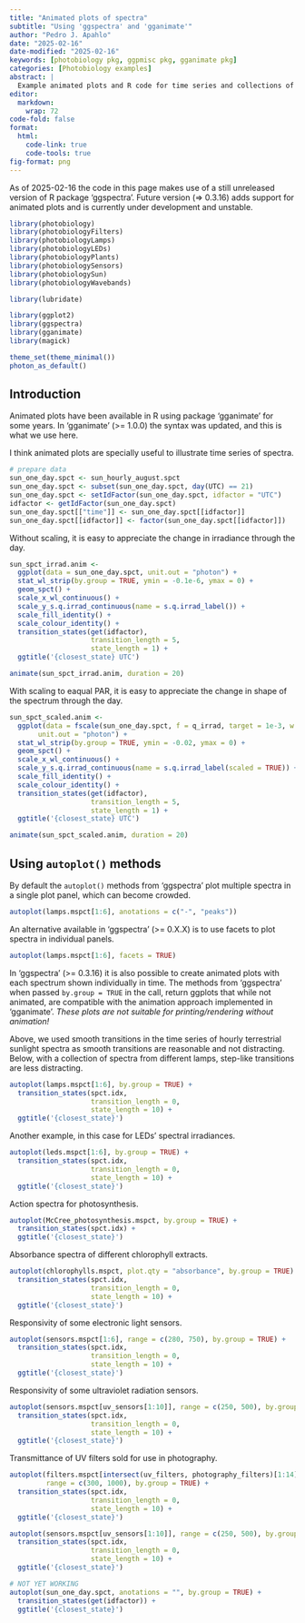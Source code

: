 ```yaml
---
title: "Animated plots of spectra"
subtitle: "Using 'ggspectra' and 'gganimate'"
author: "Pedro J. Apahlo"
date: "2025-02-16"
date-modified: "2025-02-16"
keywords: [photobiology pkg, ggpmisc pkg, gganimate pkg]
categories: [Photobiology examples]
abstract: |
  Example animated plots and R code for time series and collections of spectra. The R code examples makes use of packages in the [R for Photobiology suite](https://www.r4photobiology.info/pages/r4p-introduction.html) together with packages ['ggplot2'](https://ggplot2.tidyverse.org/) and ['gganimate'](https://gganimate.com/).
editor: 
  markdown: 
    wrap: 72
code-fold: false
format:
  html: 
    code-link: true
    code-tools: true
fig-format: png
---
```


::: callout-note
As of 2025-02-16 the code in this page makes use of a still unreleased version
of R package 'ggspectra'. Future version (=> 0.3.16) adds support for animated
plots and is currently under development and unstable.
:::

```r
library(photobiology)
library(photobiologyFilters)
library(photobiologyLamps)
library(photobiologyLEDs)
library(photobiologyPlants)
library(photobiologySensors)
library(photobiologySun)
library(photobiologyWavebands)

library(lubridate)

library(ggplot2)
library(ggspectra)
library(gganimate)
library(magick)

theme_set(theme_minimal())
photon_as_default()
```
## Introduction

Animated plots have been available in R using package 'gganimate' for some 
years. In 'gganimate' (>= 1.0.0) the syntax was updated, and this is what we
use here.

I think animated plots are specially useful to illustrate time series of 
spectra.

```r
# prepare data
sun_one_day.spct <- sun_hourly_august.spct
sun_one_day.spct <- subset(sun_one_day.spct, day(UTC) == 21)
sun_one_day.spct <- setIdFactor(sun_one_day.spct, idfactor = "UTC")
idfactor <- getIdFactor(sun_one_day.spct)
sun_one_day.spct[["time"]] <- sun_one_day.spct[[idfactor]]
sun_one_day.spct[[idfactor]] <- factor(sun_one_day.spct[[idfactor]])
```

Without scaling, it is easy to appreciate the change in irradiance through
the day.

```r
sun_spct_irrad.anim <-
  ggplot(data = sun_one_day.spct, unit.out = "photon") +
  stat_wl_strip(by.group = TRUE, ymin = -0.1e-6, ymax = 0) +
  geom_spct() +
  scale_x_wl_continuous() +
  scale_y_s.q.irrad_continuous(name = s.q.irrad_label()) +
  scale_fill_identity() +
  scale_colour_identity() +
  transition_states(get(idfactor),
                    transition_length = 5,
                    state_length = 1) +
  ggtitle('{closest_state} UTC')

animate(sun_spct_irrad.anim, duration = 20)

```

With scaling to eaqual PAR, it is easy to appreciate the change in shape of the 
spectrum through the day.

```r

sun_spct_scaled.anim <-
  ggplot(data = fscale(sun_one_day.spct, f = q_irrad, target = 1e-3, w.band = PAR()),
       unit.out = "photon") +
  stat_wl_strip(by.group = TRUE, ymin = -0.02, ymax = 0) +
  geom_spct() +
  scale_x_wl_continuous() +
  scale_y_s.q.irrad_continuous(name = s.q.irrad_label(scaled = TRUE)) +
  scale_fill_identity() +
  scale_colour_identity() +
  transition_states(get(idfactor),
                    transition_length = 5,
                    state_length = 1) +
  ggtitle('{closest_state} UTC')

animate(sun_spct_scaled.anim, duration = 20)

```

## Using `autoplot()` methods

By default the `autoplot()` methods from 'ggspectra' plot multiple spectra in
a single plot panel, which can become crowded.

```r
autoplot(lamps.mspct[1:6], anotations = c("-", "peaks"))
```

An alternative available in 'ggspectra' (>= 0.X.X) is to use facets to plot
spectra in individual panels.

```r
autoplot(lamps.mspct[1:6], facets = TRUE)
```

In 'ggspectra' (>= 0.3.16) it is also possible to create animated plots with
each spectrum shown individually in time. The methods from 'ggspectra' when
passed `by.group = TRUE` in the call, return ggplots that while not animated,
are compatible with the animation approach implemented in 'gganimate'. _These
plots are not suitable for printing/rendering without animation!_

Above, we used smooth transitions in the time series of hourly terrestrial
sunlight spectra as smooth transitions are reasonable and not distracting.
Below, with a collection of spectra from different lamps, step-like transitions
are less distracting.

```r
autoplot(lamps.mspct[1:6], by.group = TRUE) +
  transition_states(spct.idx,
                    transition_length = 0,
                    state_length = 10) +
  ggtitle('{closest_state}')
```

Another example, in this case for LEDs' spectral irradiances.

```r
autoplot(leds.mspct[1:6], by.group = TRUE) +
  transition_states(spct.idx,
                    transition_length = 0,
                    state_length = 10) +
  ggtitle('{closest_state}')
```

Action spectra for photosynthesis.

```r
autoplot(McCree_photosynthesis.mspct, by.group = TRUE) +
  transition_states(spct.idx) +
  ggtitle('{closest_state}')
```

Absorbance spectra of different chlorophyll extracts.

```r
autoplot(chlorophylls.mspct, plot.qty = "absorbance", by.group = TRUE) +
  transition_states(spct.idx,
                    transition_length = 0,
                    state_length = 10) +
  ggtitle('{closest_state}')
```

Responsivity of some electronic light sensors.

```r
autoplot(sensors.mspct[1:6], range = c(280, 750), by.group = TRUE) +
  transition_states(spct.idx,
                    transition_length = 0,
                    state_length = 10) +
  ggtitle('{closest_state}')
```

Responsivity of some ultraviolet radiation sensors.

```r
autoplot(sensors.mspct[uv_sensors[1:10]], range = c(250, 500), by.group = TRUE) +
  transition_states(spct.idx,
                    transition_length = 0,
                    state_length = 10) +
  ggtitle('{closest_state}')
```

Transmittance of UV filters sold for use in photography.

```r
autoplot(filters.mspct[intersect(uv_filters, photography_filters)[1:14]], 
         range = c(300, 1000), by.group = TRUE) +
  transition_states(spct.idx,
                    transition_length = 0,
                    state_length = 10) +
  ggtitle('{closest_state}')
```

```r
autoplot(sensors.mspct[uv_sensors[1:10]], range = c(250, 500), by.group = TRUE) +
  transition_states(spct.idx,
                    transition_length = 0,
                    state_length = 10) +
  ggtitle('{closest_state}')
```


```r
# NOT YET WORKING
autoplot(sun_one_day.spct, anotations = "", by.group = TRUE) +
  transition_states(get(idfactor)) +
  ggtitle('{closest_state}')
```

